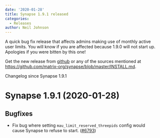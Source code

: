 ```yaml
---
date: '2020-01-28'
title: Synapse 1.9.1 released
categories:
  - Releases
author: Neil Johnson
---
```


A quick bug fix release that affects admins making use of monthly active user limits. You will know if you are affected because 1.9.0 will not start up. Apologies if you were bitten by this one!

Get the new release from [github](https://github.com/matrix-org/synapse/releases/tag/v1.9.1) or any of the sources mentioned at https://github.com/matrix-org/synapse/blob/master/INSTALL.md.


Changelog since Synapse 1.9.1

Synapse 1.9.1 (2020-01-28)
==========================

Bugfixes
--------

- Fix bug where setting `mau_limit_reserved_threepids` config would cause Synapse to refuse to start. ([\#6793](https://github.com/matrix-org/synapse/issues/6793))
